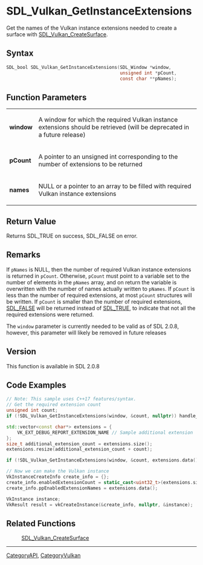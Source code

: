 = SDL_Vulkan_GetInstanceExtensions =

Get the names of the Vulkan instance extensions needed to create a surface with [[SDL_Vulkan_CreateSurface]].

== Syntax ==

<syntaxhighlight lang='c'>
SDL_bool SDL_Vulkan_GetInstanceExtensions(SDL_Window *window,
                                          unsigned int *pCount,
                                          const char **pNames);
</syntaxhighlight>

== Function Parameters ==

{|
|'''window'''
|A window for which the required Vulkan instance extensions should be retrieved (will be deprecated in a future release)
|-
|'''pCount'''
|A pointer to an unsigned int corresponding to the number of extensions to be returned
|-
|'''names'''
|NULL or a pointer to an array to be filled with required Vulkan instance extensions
|}

== Return Value ==

Returns SDL_TRUE on success, SDL_FALSE on error.



== Remarks ==

If <code>pNames</code> is NULL, then the number of required Vulkan
instance extensions is returned in <code>pCount</code>. Otherwise,
<code>pCount</code> must point to a variable set to the number of elements
in the <code>pNames</code> array, and on return the variable is overwritten
with the number of names actually written to <code>pNames</code>. If
<code>pCount</code> is less than the number of required extensions, at most
<code>pCount</code> structures will be written. If <code>pCount</code> is
smaller than the number of required extensions, [[SDL_FALSE]] will be
returned instead of [[SDL_TRUE]], to indicate that not all the required
extensions were returned.

The <code>window</code> parameter is currently needed to be valid as of SDL
2.0.8, however, this parameter will likely be removed in future releases

== Version ==

This function is available in SDL 2.0.8



== Code Examples ==

<syntaxhighlight lang='c++'>
// Note: This sample uses C++17 features/syntax.
// Get the required extension count
unsigned int count;
if (!SDL_Vulkan_GetInstanceExtensions(window, &count, nullptr)) handle_error();

std::vector<const char*> extensions = {
    VK_EXT_DEBUG_REPORT_EXTENSION_NAME // Sample additional extension
};
size_t additional_extension_count = extensions.size();
extensions.resize(additional_extension_count + count);

if (!SDL_Vulkan_GetInstanceExtensions(window, &count, extensions.data() + additional_extension_count)) handle_error();

// Now we can make the Vulkan instance
VkInstanceCreateInfo create_info = {};
create_info.enabledExtensionCount = static_cast<uint32_t>(extensions.size());
create_info.ppEnabledExtensionNames = extensions.data();

VkInstance instance;
VkResult result = vkCreateInstance(&create_info, nullptr, &instance);
</syntaxhighlight>



== Related Functions ==

:[[SDL_Vulkan_CreateSurface]]

----
[[CategoryAPI]], [[CategoryVulkan]]


